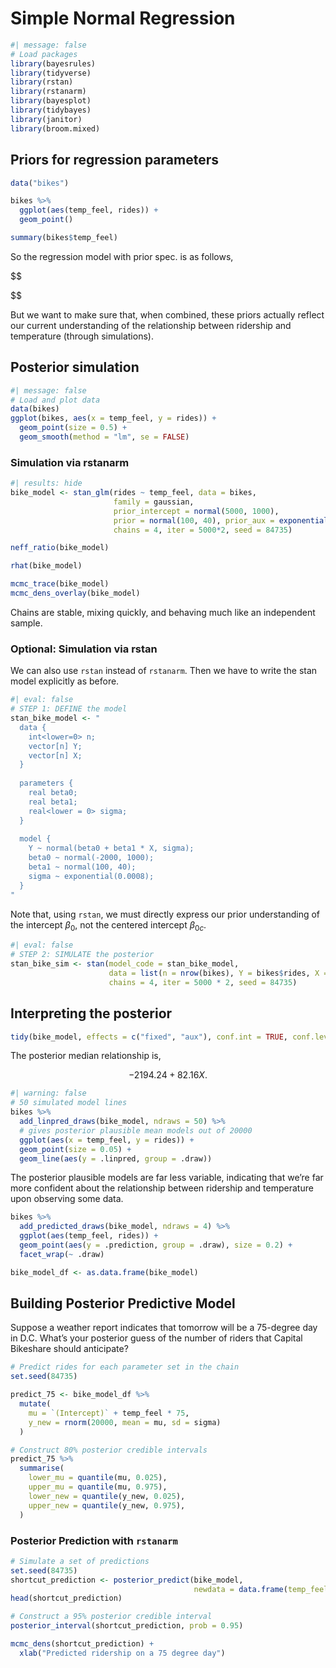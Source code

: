 # Simple Normal Regression

```r
#| message: false
# Load packages
library(bayesrules)
library(tidyverse)
library(rstan)
library(rstanarm)
library(bayesplot)
library(tidybayes)
library(janitor)
library(broom.mixed)
```

## Priors for regression parameters

```r
data("bikes")
```

```r
bikes %>% 
  ggplot(aes(temp_feel, rides)) + 
  geom_point()
```

```r
summary(bikes$temp_feel)
```

So the regression model with prior spec. is as follows,

$$
\begin{equation}
\begin{split}
Y_i | \beta_0, \beta_1, \sigma & \stackrel{ind}{\sim} N\left(\mu_i, \sigma^2\right) \;\; \text{ with } \;\; \mu_i = \beta_0 + \beta_1X_i \\
\beta_{0c}  & \sim N\left(5000, 1000^2 \right)  \\
\beta_1  & \sim N\left(100, 40^2 \right) \\
\sigma   & \sim \text{Exp}(0.0008)  .\\
\end{split}
\end{equation}

$$

But we want to make sure that, when combined, these priors actually reflect our current understanding of the relationship between ridership and temperature (through simulations).


## Posterior simulation

```r
#| message: false
# Load and plot data
data(bikes)
ggplot(bikes, aes(x = temp_feel, y = rides)) + 
  geom_point(size = 0.5) + 
  geom_smooth(method = "lm", se = FALSE)
```


### Simulation via rstanarm

```r
#| results: hide
bike_model <- stan_glm(rides ~ temp_feel, data = bikes,
                       family = gaussian, 
                       prior_intercept = normal(5000, 1000), 
                       prior = normal(100, 40), prior_aux = exponential(0.0008),
                       chains = 4, iter = 5000*2, seed = 84735)
```

```r
neff_ratio(bike_model)

rhat(bike_model)
```

```r
mcmc_trace(bike_model)
mcmc_dens_overlay(bike_model)
```

Chains are stable, mixing quickly, and behaving much like an independent sample.

### Optional: Simulation via rstan

We can also use `rstan` instead of `rstanarm`. Then we have to write the stan model explicitly as before.

```r
#| eval: false
# STEP 1: DEFINE the model
stan_bike_model <- "
  data {
    int<lower=0> n;
    vector[n] Y;
    vector[n] X;
  }
  
  parameters {
    real beta0;
    real beta1;
    real<lower = 0> sigma;
  }
  
  model {
    Y ~ normal(beta0 + beta1 * X, sigma);
    beta0 ~ normal(-2000, 1000);
    beta1 ~ normal(100, 40);
    sigma ~ exponential(0.0008);
  }
"
```


Note that, using `rstan`, we must directly express our prior understanding of the intercept $\beta_0$, not the centered intercept $\beta_{0c}$.

```r
#| eval: false
# STEP 2: SIMULATE the posterior
stan_bike_sim <- stan(model_code = stan_bike_model, 
                      data = list(n = nrow(bikes), Y = bikes$rides, X = bikes$temp_feel),
                      chains = 4, iter = 5000 * 2, seed = 84735)
```


## Interpreting the posterior

```r
tidy(bike_model, effects = c("fixed", "aux"), conf.int = TRUE, conf.level = 0.80)
```

The posterior median relationship is,

$$
\begin{equation}
-2194.24 + 82.16 X .
\end{equation}
$$


```r
#| warning: false
# 50 simulated model lines
bikes %>% 
  add_linpred_draws(bike_model, ndraws = 50) %>% 
  # gives posterior plausible mean models out of 20000
  ggplot(aes(x = temp_feel, y = rides)) +
  geom_point(size = 0.05) + 
  geom_line(aes(y = .linpred, group = .draw)) 
```
The posterior plausible models are far less variable, indicating that we’re far more confident about the relationship between ridership and temperature upon observing some data.


```r
bikes %>%
  add_predicted_draws(bike_model, ndraws = 4) %>% 
  ggplot(aes(temp_feel, rides)) +
  geom_point(aes(y = .prediction, group = .draw), size = 0.2) +
  facet_wrap(~ .draw)
```

```r
bike_model_df <- as.data.frame(bike_model)
```



## Building Posterior Predictive Model

Suppose a weather report indicates that tomorrow will be a 75-degree day in D.C. What’s your posterior guess of the number of riders that Capital Bikeshare should anticipate?

```r
# Predict rides for each parameter set in the chain
set.seed(84735)

predict_75 <- bike_model_df %>% 
  mutate(
    mu = `(Intercept)` + temp_feel * 75,
    y_new = rnorm(20000, mean = mu, sd = sigma)
  )
```


```r
# Construct 80% posterior credible intervals
predict_75 %>% 
  summarise(
    lower_mu = quantile(mu, 0.025),
    upper_mu = quantile(mu, 0.975),
    lower_new = quantile(y_new, 0.025),
    upper_new = quantile(y_new, 0.975),
  )
```

### Posterior Prediction with `rstanarm`

```r
# Simulate a set of predictions
set.seed(84735)
shortcut_prediction <- posterior_predict(bike_model, 
                                         newdata = data.frame(temp_feel = 75))
head(shortcut_prediction)
```


```r
# Construct a 95% posterior credible interval
posterior_interval(shortcut_prediction, prob = 0.95)
```

```r
mcmc_dens(shortcut_prediction) +
  xlab("Predicted ridership on a 75 degree day")
```

